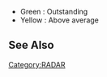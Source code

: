 *Green : Outstanding
*Yellow : Above average

{{EquipmentComparisonKai
|iterator = equipmentBy|pred = is_radar|sort = _type
|firepower_outstanding = 0
|aa_outstanding = 5
|aa_good = 3
|armor_outstanding = 0
|asw_outstanding = 0
|los_outstanding = 8
|los_good = 5
|shelling_accuracy_outstanding = 7
|shelling_accuracy_good = 4
|evasion_outstanding = 0
}}

==See Also==
{{Equipmentlist}}
[[Category:RADAR]]